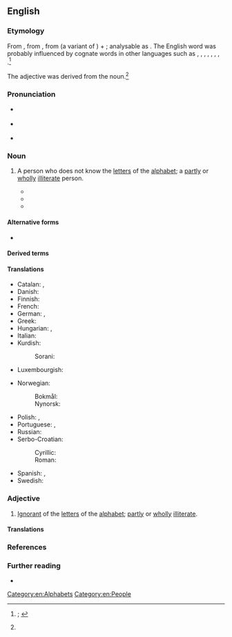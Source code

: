 {{also|Analphabet}}
==English==
{{was wotd|2019|February|21}}

===Etymology===
From {{der|en|LL.|analphabetus||unable to read and write; illiterate}}, from {{der|en|grc|αναλφάβητος||illiterate}}, from {{m|grc|ἀν-}} (a variant of {{m|grc|ᾰ̓-|pos=''the [[alpha privativum]], a prefix forming words having an opposite sense to the word or stem to which it is attached''}}) + {{m|grc|ἀλφάβητος||alphabet}}; analysable as {{prefix|en|an|alphabet}}. The English word was probably influenced by cognate words in other languages such as {{cog|fr|analphabète|pos=adjective}}, {{cog|de|Analphabetus}}, {{m|de|Analphabet|pos=nouns}}, {{m|de|analphabeten|pos=adjective}}, {{cog|it|analfabeta|pos=adjective, noun}}, {{m|it|analfabeto|pos=adjective, noun}}, {{cog|pt|analfabeto|pos=adjective}}, {{cog|es|analfabeto|pos=adjective, noun}}.<ref name="OED">{{R:OED Online|pos=adj.'' and ''n|id=7031|date=November 2010|nodot=yes}}; {{R:Oxford Dictionaries Online}}</ref>

The adjective was derived from the noun.<ref name="OED"/>

===Pronunciation===
* {{a|RP}} {{IPA|/ænˈælfəbɛt/|lang=en}}
* {{a|GA}} {{IPA|/ˌæˈnælfəbɛt/|lang=en}}
* {{hyphenation|an|al|pha|bet|lang=en}}

===Noun===
{{en-noun}}

# A person who does not know the [[letter#Noun|letters]] of the [[alphabet]]; a [[partly]] or [[wholly]] [[illiterate]] person. {{defdate|from mid 17th c.}}
#: {{synonyms|en|illiterate|q1=noun}}
#* {{quote-journal|magazine=[[w:Opera (magazine)|Opera]]|location=London|publisher=Rolls House Publishing Company|year=1960|volume=11|page=281|issn=0030-3526|oclc=1057919255|passage=The governor of a distant province receives a telegram from the Ministry asking how many '''analphabets''' (illiterates) there are in his area. Neither he nor his colleagues know what an '''analphabet''' is, but as anarchism also begins with 'an' they guess that an '''analphabet''' must be a dangerous enemy of the state, and report that they have only one—the schoolmaster.|lang=en}}
#* {{quote-book|author=Jacob L[ouis] Mey|authorlink=Jacob L. Mey|chapter=Language Manipulation|title=Whose Language?: A Study in Linguistic Pragmatics|location=Amsterdam; Philadelphia, Pa.|publisher={{w|John  Benjamins Publishing Company}}|year=1985|section=section 1.3 (Concluding Remarks), paragraph 66|page=84|pageurl=https://books.google.com/books?id=G67SYKPNCQUC&pg=PA84|isbn=978-90-272-5004-9|passage=As to [[w:Paulo Freire|[Paulo] Freire]]'s methods, we should keep in mind that they were primarily developed to teach adult '''analphabets''' their own language, as a part of a 'conscientization' process.|lang=en}}
#* {{quote-book|editors=David Yau-Fai Ho, John A. Spinks, Cecilia Siu-Hing Yeung|title=Chinese Patterns of Behavior: A Sourcebook of Psychological and Psychiatric Studies|location=New York, N.Y.; London|publisher=[[w:Greenwood Publishing Group|Praeger]]|year=1989|page=380|column=2|isbn=978-0-275-93270-1|passage=(1) What is the impact of not learning written language on the aphasic semeiology of an '''analphabet'''? (2) How do physiological mechanisms relate to the production of language in an '''analphabet'''? (3) What relationships, if any, can be discerned between an adult '''analphabet''' and the aphasia of a child before learning how to write.|lang=en}}

====Alternative forms====
* {{l|en|analphabete}}

====Derived terms====
{{der2|lang=en|analphabetic|analphabetical|analphabetically|analphabetism}}

====Translations====
{{trans-top-also|person who does not know the letters of the alphabet|illiterate}}
* Catalan: {{t+|ca|analfabet|m}}, {{t+|ca|analfabeta|f}}
* Danish: {{t+|da|analfabet|c}}
* Finnish: {{t+|fi|analfabeetti}}
* French: {{t+|fr|analphabète|m|f}}
* German: {{t+|de|Analphabet|m}}, {{t+|de|Analphabetin|f}}
* Greek: {{t+|el|αναλφάβητος}}
* Hungarian: {{t+|hu|analfabéta}}, {{t+|hu|írástudatlan}}
* Italian: {{t+|it|analfabeta|m|f}}
* Kurdish:
*: Sorani: {{t|ckb|نه‌خوێنده‌وار}}
* Luxembourgish: {{t+|lb|Analphabet|m}}
{{trans-mid}}
* Norwegian:
*: Bokmål: {{t+|nb|analfabet|m}}
*: Nynorsk: {{t|nn|analfabet|m}}
* Polish: {{t+|pl|analfabeta|m}}, {{t+|pl|analfabetka|f}}
* Portuguese: {{t+|pt|analfabeto|m}}, {{t+|pt|analfabeta|f}}
* Russian: {{t+|ru|негра́мотный|m}}
* Serbo-Croatian:
*: Cyrillic: {{t|sh|аналфа̀бе̄т|m}}
*: Roman: {{t+|sh|analfàbēt|m}}
* Spanish: {{t+|es|analfabeto|m}}, {{t+|es|analfabeta|f}}
* Swedish: {{t+|sv|analfabet|c}}
{{trans-bottom}}

===Adjective===
{{en-adj}}

# [[ignorant|Ignorant]] of the [[letter#Noun|letters]] of the [[alphabet]]; [[partly]] or [[wholly]] [[illiterate#Adjective|illiterate]].
#: {{synonyms|en|illiterate|q1=adjective}}

====Translations====
{{trans-top-also|ignorant of the letters of the alphabet|illiterate}}
{{trans-mid}}
{{trans-bottom}}

===References===
<references />

===Further reading===
* {{pedia|literacy}}

[[Category:en:Alphabets]]
[[Category:en:People]]